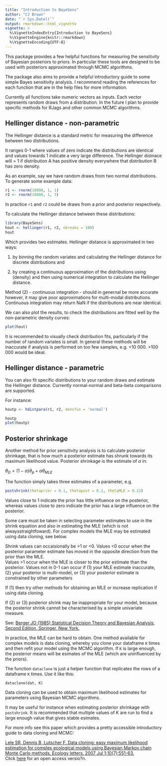 ```yaml
---
title: "Introduction to BayeSens"
author: "CJ Brown"
date: "`r Sys.Date()`"
output: rmarkdown::html_vignette
vignette: >
  %\VignetteIndexEntry{Introduction to BayeSens}
  %\VignetteEngine{knitr::rmarkdown}
  %\VignetteEncoding{UTF-8}
---
```


This package provides a few helpful functions for measuring the sensitivity of Bayesian posteriors to priors. In particular these tools are designed to be used with posteriors approximated through MCMC algorithms.  

The package also aims to provide a helpful introductory guide to some simple Bayes sensitivity analysis. I recommend reading the references for each function that are in the help files for more information. 

Currently all functions take numeric vectors as inputs. Each vector represents random draws from a distribution. In the future I plan to provide specific methods for RJags and other common MCMC algorithms. 

## Hellinger distance - non-parametric  

The Hellinger distance is a standard metric for measuring the difference between two distributions.  

It ranges 0-1 where values of zero indicate the distributions are identical and values towards 1 indicate a very large difference. The Hellinger distnace will = 1 if distribution A has positive density everywhere that distribution B has zero density. 

As an example, say we have random draws from two normal distributions. To generate some example data: 

```r
r1 <- rnorm(10000, 1, 1)
r2 <- rnorm(10000, 1, 3)
```  

In practice `r1` and `r2` could be draws from a prior and posterior respectively.  

To calculate the Hellinger distance between these distributions: 

```r
library(BayeSens)
hout <- hellinger(r1, r2, nbreaks = 100)
hout
```  

Which provides two estimates. Hellinger distance is approximated in two ways:

(1) by binning the random variates and calculating the Hellinger distance for discrete distributions and  

(2) by creating a continuous approximation of the distributions using (density) and then using numerical integration to calculate the Hellinger distance.  

Method (2) - continuous integration - should in genernal be more accurate however, it may give poor approximations for multi-modal distributions. Continuous integration may return NaN if the distributions are near identical. 

We can also plot the results, to check the distributions are fitted well by the non-parametric density curves:  

```r
plot(hout)
```  

It is recommended to visually check distribution fits, particularly if the number of random variates is small. In general these methods will be inaccurate if analysis is performed on too few samples, e.g. <10 000. >100 000 would be ideal. 

## Hellinger distance - parametric  

You can also fit specific distributions to your random draws and estimate the Hellinger distance. Currently normal-normal and beta-beta comparisons are supported.  

For instance:  

```r
houtp <- hdistpara(r1, r2, densfun = 'normal')

houtp
plot(houtp)
```  


## Posterior shrinkage  

Another method for prior sensitivity analysis is to calculate posterior shrinkage, that is how much a posterior estimate has shrunk towards its maximum likelihood value. Posterior shrinkage is the estimate of $\alpha$ in:  

$\theta_D = (1 - \alpha) \theta_p + \alpha \theta_{MLE}$  

The function simply takes three estimates of a parameter, e.g. 

```r
postshrink(thetaprior = 0.1, thetapost = 0.2, thetaMLE = 0.22)
```  

Values close to 1 indicate the prior has little influence on the posterior, whereas values close to zero indicate the prior has a large influence on the posterior.  

Some care must be taken in selecting parameter estimates to use in the shrink equation and also in estimating the MLE (which is not alwaysstraightfoward). For complex models the MLE may be estimated using data cloning, see below.  

Shrink values can occaisionally be >1 or <0. Values <0 occur when the posterior parameter estimate has moved in the opposite direction from the prior than the MLE.  
Values >1 occur when the MLE is closer to the prior estimate than
the posterior.
Values not in 0-1 can occur if 
(1) your MLE estimate inaccurate, (2) your posterior is multi-model, or (3) your posterior estimate is constrained by other parameters  

If (1) then try other methods for obtaining an MLE or increase replication if using data cloning.  

If (2) or (3) posterior shrink may be inappropriate for your model, because the posterior shrink cannot be characterised by a simple univariate measure.  

See: [Berger JO (1985) Statistical Decision Theory and Bayesian Analysis, Second Edition, Springer, New York.](http://www.springer.com/in/book/9780387960982)

In practice, the MLE can be hard to obtain. One method available for complex models is data cloning, whereby you clone your dataframe `K` times and then refit your model using the MCMC algorithm. If `K` is large enough, the posterior means will be esimates of the MLE (which are uninfluenced by the priors).  

The function `dataclone` is just a helper function that replicates the rows of a dataframe `K` times. Use it like this: 

`dataclone(dat, K)`  

Data cloning can be used to obtain maximum likelihood estimates
for parameters using Bayesian MCMC algorithms.  

It may be useful for instance when estimating posterior shrinkage
with `postshrink`.  It is recommended that multiple values of K are run to find a large enough value that gives stable esimates.  

For more info see this paper which provides a pretty accessible introductory guide to data cloning and MCMC:  

[Lele SR, Dennis B, Lutscher F. Data cloning: easy maximum likelihood estimation for complex ecological models using Bayesian Markov chain Monte Carlo methods. Ecology letters. 2007 Jul 1;10(7):551-63.](http://onlinelibrary.wiley.com/doi/10.1111/j.1461-0248.2007.01047.x/full)  
Click [here](http://bacbuc.hd.free.fr/WebDAV/data/DOM/StatMeths/Lele-EL2007.pdf) for an open access versio?n.  


